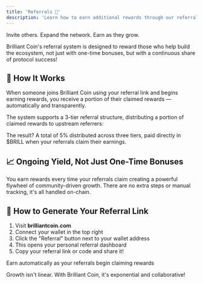 ```yaml
---
title: 'Referrals 👥'
description: 'Learn how to earn additional rewards through our referral system'
---
```


Invite others. Expand the network. Earn as they grow.

Brilliant Coin's referral system is designed to reward those who help build the ecosystem, not just with one-time bonuses, but with a continuous share of protocol success!

## 🤝 How It Works

When someone joins Brilliant Coin using your referral link and begins earning rewards, you receive a portion of their claimed rewards — automatically and transparently.

The system supports a 3-tier referral structure, distributing a portion of claimed rewards to upstream referrers:

The result? A total of 5% distributed across three tiers, paid directly in $BRILL when your referrals claim their earnings.

## 📈 Ongoing Yield, Not Just One-Time Bonuses

You earn rewards every time your referrals claim creating a powerful flywheel of community-driven growth. There are no extra steps or manual tracking, it's all handled on-chain.

## 🔗 How to Generate Your Referral Link

1. Visit **brilliantcoin.com**
2. Connect your wallet in the top right
3. Click the "Referral" button next to your wallet address
4. This opens your personal referral dashboard
5. Copy your referral link or code and share it!

Earn automatically as your referrals begin claiming rewards

Growth isn't linear. With Brilliant Coin, it's exponential and collaborative!
